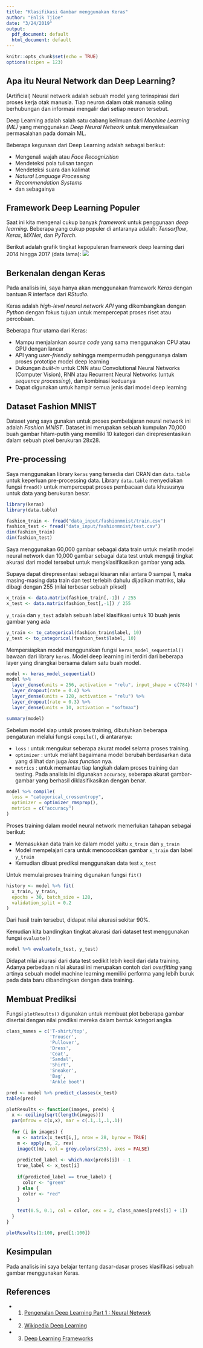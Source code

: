```yaml
---
title: "Klasifikasi Gambar menggunakan Keras"
author: "Enlik Tjioe"
date: "3/24/2019"
output:
  pdf_document: default
  html_document: default
---
```


```r
knitr::opts_chunk$set(echo = TRUE)
options(scipen = 123)
```

## Apa itu Neural Network dan Deep Learning?
(Artificial) Neural network adalah sebuah model yang terinspirasi dari proses kerja otak manusia. Tiap neuron dalam otak manusia saling berhubungan dan informasi mengalir dari setiap neuron tersebut.

Deep Learning adalah salah satu cabang keilmuan dari *Machine Learning (ML)* yang menggunakan *Deep Neural Network* untuk menyelesaikan permasalahan pada domain ML.

Beberapa kegunaan dari Deep Learning adalah sebagai berikut:

- Mengenali wajah atau *Face Recognizition*
- Mendeteksi pola tulisan tangan
- Mendeteksi suara dan kalimat
- *Natural Language Processing*
- *Recommendation Systems*
- dan sebagainya

## Framework Deep Learning Populer
Saat ini kita mengenal cukup banyak *framework* untuk penggunaan *deep learning*. Beberapa yang cukup populer di antaranya adalah: *Tensorflow*, *Keras*, *MXNet*, dan *PyTorch*.

Berikut adalah grafik tingkat kepopuleran framework deep learning dari 2014 hingga 2017 (data lama):
![](assets/deep_learning_frameworks.jpg)

## Berkenalan dengan Keras
Pada analisis ini, saya hanya akan menggunakan framework *Keras* dengan bantuan R interface dari *RStudio*.

Keras adalah *high-level neural network API* yang dikembangkan dengan *Python* dengan fokus tujuan untuk mempercepat proses riset atau percobaan.

Beberapa fitur utama dari Keras:

- Mampu menjalankan *source code* yang sama menggunakan CPU atau GPU dengan lancar
- API yang *user-friendly* sehingga mempermudah penggunanya dalam proses prototipe model deep learning
- Dukungan *built-in* untuk CNN atau Convolutional Neural Networks (Computer Vision), RNN atau Recurrent Neural Networks (untuk *sequence processing*), dan kombinasi keduanya
- Dapat digunakan untuk hampir semua jenis dari model deep learning


## Dataset Fashion MNIST
Dataset yang saya gunakan untuk proses pembelajaran neural network ini adalah *Fashion MNIST*. Dataset ini merupakan sebuah kumpulan 70,000 buah gambar hitam-putih yang memiliki 10 kategori dan direpresentasikan dalam sebuah pixel berukuran 28x28.


## Pre-processing
Saya menggunakan library `keras` yang tersedia dari CRAN dan `data.table` untuk keperluan pre-processing data. Library `data.table` menyediakan fungsi `fread()` untuk mempercepat proses pembacaan data khususnya untuk data yang berukuran besar.
```r
library(keras)
library(data.table)

fashion_train <- fread("data_input/fashionmnist/train.csv")
fashion_test <- fread("data_input/fashionmnist/test.csv")
dim(fashion_train)
dim(fashion_test)
```
Saya menggunakan 60,000 gambar sebagai data train untuk melatih model neural network dan 10,000 gambar sebagai data test untuk menguji tingkat akurasi dari model tersebut untuk mengklasifikasikan gambar yang ada.

Supaya dapat direpresentasi sebagai kisaran nilai antara 0 sampai 1, maka masing-masing data train dan test terlebih dahulu dijadikan matriks, lalu dibagi dengan 255 (nilai terbesar sebuah piksel)
```r
x_train <- data.matrix(fashion_train[,-1]) / 255
x_test <- data.matrix(fashion_test[,-1]) / 255
```

`y_train` dan `y_test` adalah sebuah label klasifikasi untuk 10 buah jenis gambar yang ada 
```r
y_train <- to_categorical(fashion_train$label, 10)
y_test <- to_categorical(fashion_test$label, 10)
```


Mempersiapkan model menggunakan fungsi `keras_model_sequential()` bawaan dari library `keras`. Model deep learning ini terdiri dari beberapa layer yang dirangkai bersama dalam satu buah model.
```r
model <- keras_model_sequential()
model %>% 
  layer_dense(units = 256, activation = "relu", input_shape = c(784)) %>% 
  layer_dropout(rate = 0.4) %>% 
  layer_dense(units = 128, activation = "relu") %>% 
  layer_dropout(rate = 0.3) %>% 
  layer_dense(units = 10, activation = "softmax")

summary(model)
```

Sebelum model siap untuk proses training, dibutuhkan beberapa pengaturan melalui fungsi `compile()`, di antaranya:

- `loss` : untuk mengukur seberapa akurat model selama proses training.
- `optimizer` : untuk meliaht bagaimana model berubah berdasarkan data yang dilihat dan juga *loss function* nya.
- `metrics` : untuk memantau tiap langkah dalam proses training dan testing. Pada analisis ini digunakan `accuracy`, seberapa akurat gambar-gambar yang berhasil diklasifikasikan dengan benar.
```r
model %>% compile(
  loss = "categorical_crossentropy",
  optimizer = optimizer_rmsprop(),
  metrics = c("accuracy")
)
```

Proses training dalam model neural network memerlukan tahapan sebagai berikut:

- Memasukkan data train ke dalam model yaitu `x_train` dan `y_train`
- Model mempelajari cara untuk mencocokkan gambar `x_train` dan label `y_train`
- Kemudian dibuat prediksi menggunakan data test `x_test`

Untuk memulai proses training digunakan fungsi `fit()`
```r
history <- model %>% fit(
  x_train, y_train,
  epochs = 30, batch_size = 128,
  validation_split = 0.2
)
```

Dari hasil train tersebut, didapat nilai akurasi sekitar 90%.

Kemudian kita bandingkan tingkat akurasi dari dataset test menggunakan fungsi `evaluate()`
```r
model %>% evaluate(x_test, y_test)
```
Didapat nilai akurasi dari data test sedikit lebih kecil dari data training. Adanya perbedaan nilai akurasi ini merupakan contoh dari *overfitting* yang artinya sebuah model machine learning memiliki performa yang lebih buruk pada data baru dibandingkan dengan data training.


## Membuat Prediksi
Fungsi `plotResults()` digunakan untuk membuat plot beberapa gambar disertai dengan nilai prediksi mereka dalam bentuk kategori angka

```r
class_names = c('T-shirt/top',
                'Trouser',
                'Pullover',
                'Dress',
                'Coat', 
                'Sandal',
                'Shirt',
                'Sneaker',
                'Bag',
                'Ankle boot')

pred <- model %>% predict_classes(x_test)
table(pred)
```

```r
plotResults <- function(images, preds) {
  x <- ceiling(sqrt(length(images)))
  par(mfrow = c(x,x), mar = c(.1,.1,.1,.1))
  
  for (i in images) {
    m <- matrix(x_test[i,], nrow = 28, byrow = TRUE)
    m <- apply(m, 2, rev)
    image(t(m), col = grey.colors(255), axes = FALSE)
    
    predicted_label <- which.max(preds[i]) - 1
    true_label <- x_test[i]
    
    if(predicted_label == true_label) {
      color <- "green"
    } else {
      color <- "red"
    }
    
    text(0.5, 0.1, col = color, cex = 2, class_names[preds[i] + 1])
  }
}
```

```r
plotResults(1:100, pred[1:100])
```

## Kesimpulan
Pada analisis ini saya belajar tentang dasar-dasar proses klasifikasi sebuah gambar menggunakan Keras.

## References
- 1. [Pengenalan Deep Learning Part 1 : Neural Network](https://medium.com/@samuelsena/pengenalan-deep-learning-8fbb7d8028ac)
- 2. [Wikipedia Deep Learning](https://en.wikipedia.org/wiki/Deep_learning)
- 3. [Deep Learning Frameworks](https://twitter.com/fchollet/status/871089784898310144)
